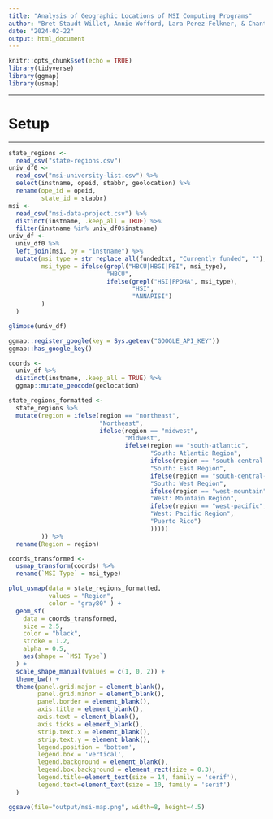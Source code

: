 ```yaml
---
title: "Analysis of Geographic Locations of MSI Computing Programs"
author: "Bret Staudt Willet, Annie Wofford, Lara Perez-Felkner, & Chantra Nhien"
date: "2024-02-22"
output: html_document
---
```


```r
knitr::opts_chunk$set(echo = TRUE)
library(tidyverse)
library(ggmap)
library(usmap)
```

---

# Setup

---

```r
state_regions <- 
  read_csv("state-regions.csv")
univ_df0 <- 
  read_csv("msi-university-list.csv") %>%
  select(instname, opeid, stabbr, geolocation) %>%
  rename(ope_id = opeid,
         state_id = stabbr)
msi <- 
  read_csv("msi-data-project.csv") %>%
  distinct(instname, .keep_all = TRUE) %>%
  filter(instname %in% univ_df0$instname)
univ_df <-
  univ_df0 %>%
  left_join(msi, by = "instname") %>%
  mutate(msi_type = str_replace_all(fundedtxt, "Currently funded", ""),
         msi_type = ifelse(grepl("HBCU|HBGI|PBI", msi_type),
                           "HBCU",
                           ifelse(grepl("HSI|PPOHA", msi_type),
                                  "HSI",
                                  "ANNAPISI")
         )
  )
```

```r
glimpse(univ_df)
```

```r
ggmap::register_google(key = Sys.getenv("GOOGLE_API_KEY"))
ggmap::has_google_key()
```

```r
coords <- 
  univ_df %>% 
  distinct(instname, .keep_all = TRUE) %>%
  ggmap::mutate_geocode(geolocation)
```

```r
state_regions_formatted <-
  state_regions %>%
  mutate(region = ifelse(region == "northeast", 
                         "Northeast",
                         ifelse(region == "midwest", 
                                "Midwest",
                                ifelse(region == "south-atlantic", 
                                       "South: Atlantic Region",
                                       ifelse(region == "south-central-east", 
                                       "South: East Region",
                                       ifelse(region == "south-central-west", 
                                       "South: West Region",
                                       ifelse(region == "west-mountain", 
                                       "West: Mountain Region",
                                       ifelse(region == "west-pacific", 
                                       "West: Pacific Region",
                                       "Puerto Rico")
                                       )))))
         )) %>%
  rename(Region = region)
```

```r
coords_transformed <- 
  usmap_transform(coords) %>%
  rename(`MSI Type` = msi_type)
```

```r
plot_usmap(data = state_regions_formatted, 
           values = "Region", 
           color = "gray80" ) + 
  geom_sf(
    data = coords_transformed,
    size = 2.5,
    color = "black",
    stroke = 1.2,
    alpha = 0.5,
    aes(shape = `MSI Type`)
  ) +
  scale_shape_manual(values = c(1, 0, 2)) +
  theme_bw() +
  theme(panel.grid.major = element_blank(),
        panel.grid.minor = element_blank(),
        panel.border = element_blank(),
        axis.title = element_blank(),
        axis.text = element_blank(),
        axis.ticks = element_blank(),
        strip.text.x = element_blank(),
        strip.text.y = element_blank(),
        legend.position = 'bottom',
        legend.box = 'vertical',
        legend.background = element_blank(),
        legend.box.background = element_rect(size = 0.3),
        legend.title=element_text(size = 14, family = 'serif'), 
        legend.text=element_text(size = 10, family = 'serif')
  )
```

```r
ggsave(file="output/msi-map.png", width=8, height=4.5)
```